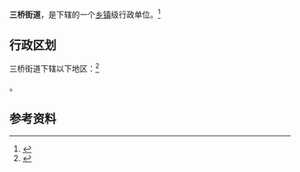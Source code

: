 {{中国乡级行政区|61/01/12/002/000}}

'''三桥街道'''，是{{PRC admin/fullname|61/01/12/002/000|3}}下辖的一个[[乡镇|乡镇]]级行政单位。<ref>{{PRC admin/ref sgc|{{PRC admin/parent|61/01/12/002/000}}}}</ref>

== 行政区划 ==

三桥街道下辖以下地区：<ref>{{PRC admin/ref sgc|61/01/12/002/000}}</ref>

{{PRC admin/children|61/01/12/002/000}}。

== 参考资料 ==

{{reflist}}

{{行政区划小作品}}
{{PRC admin/navcat|61/01/12/002/000}}